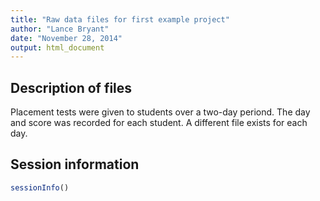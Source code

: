 ```yaml
---
title: "Raw data files for first example project"
author: "Lance Bryant"
date: "November 28, 2014"
output: html_document
---
```


## Description of files

Placement tests were given to students over a two-day periond. The day and score was recorded for each student. A different file exists for each day.

## Session information

```r
sessionInfo()
```